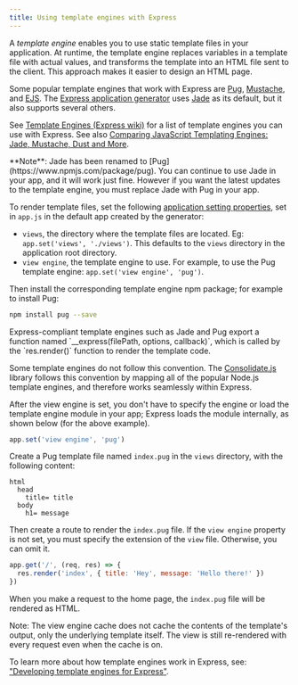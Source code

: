 ```yaml
---
title: Using template engines with Express
---
```


A _template engine_ enables you to use static template files in your application. At runtime, the template engine replaces
variables in a template file with actual values, and transforms the template into an HTML file sent to the client.
This approach makes it easier to design an HTML page.

Some popular template engines that work with Express are [Pug](https://pugjs.org/api/getting-started.html),
[Mustache](https://www.npmjs.com/package/mustache), and [EJS](https://www.npmjs.com/package/ejs).
The [Express application generator](/starter/generator) uses [Jade](https://www.npmjs.com/package/jade) as its default, but it also supports several others.

See [Template Engines (Express wiki)](https://github.com/expressjs/express/wiki#template-engines)
for a list of template engines you can use with Express.
See also [Comparing JavaScript Templating Engines: Jade, Mustache, Dust and More](https://strongloop.com/strongblog/compare-javascript-templates-jade-mustache-dust/).

<div class="doc-box doc-notice" markdown="1">
**Note**: Jade has been renamed to [Pug](https://www.npmjs.com/package/pug). You can continue to use Jade in your app, and it will work just fine. However if you want the latest updates to the template engine, you must replace Jade with Pug in your app.
</div>

To render template files, set the following [application setting properties](/4x/api.html#app.set), set in `app.js` in the default app created by the generator:

* `views`, the directory where the template files are located. Eg: `app.set('views', './views')`.
This defaults to the `views` directory in the application root directory.
* `view engine`, the template engine to use. For example, to use the Pug template engine: `app.set('view engine', 'pug')`.

Then install the corresponding template engine npm package; for example to install Pug:

```bash
npm install pug --save
```

<div class="doc-box doc-notice" markdown="1">
Express-compliant template engines such as Jade and Pug export a function named `__express(filePath, options, callback)`,
which is called by the `res.render()` function to render the template code.

Some template engines do not follow this convention. The [Consolidate.js](https://www.npmjs.org/package/consolidate)
library follows this convention by mapping all of the popular Node.js template engines, and therefore works seamlessly within Express.
</div>

After the view engine is set, you don't have to specify the engine or load the template engine module in your app;
Express loads the module internally, as shown below (for the above example).

```js
app.set('view engine', 'pug')
```

Create a Pug template file named `index.pug` in the `views` directory, with the following content:

```pug
html
  head
    title= title
  body
    h1= message
```

Then create a route to render the `index.pug` file. If the `view engine` property is not set,
you must specify the extension of the `view` file. Otherwise, you can omit it.

```js
app.get('/', (req, res) => {
  res.render('index', { title: 'Hey', message: 'Hello there!' })
})
```

When you make a request to the home page, the `index.pug` file will be rendered as HTML.

Note: The view engine cache does not cache the contents of the template's output, only the underlying template itself. The view is still re-rendered with every request even when the cache is on.

To learn more about how template engines work in Express, see:
["Developing template engines for Express"](/advanced/developing-template-engines.html).
